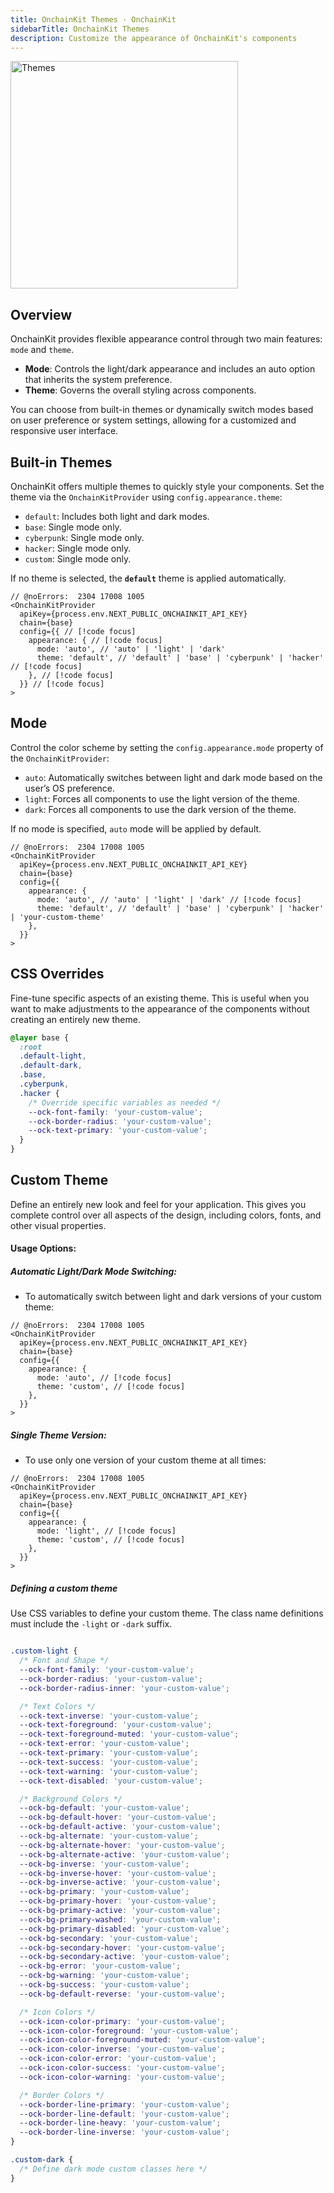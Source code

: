 ```yaml
---
title: OnchainKit Themes · OnchainKit
sidebarTitle: OnchainKit Themes
description: Customize the appearance of OnchainKit's components
---
```


<Frame>
<img alt="Themes"
  src="/images/onchainkit/onchainkit-themes.gif"
  height="364"/>
</Frame>

## Overview

OnchainKit provides flexible appearance control through two main features: `mode` and `theme`.

- **Mode**: Controls the light/dark appearance and includes an auto option that inherits the system preference.
- **Theme**: Governs the overall styling across components.

You can choose from built-in themes or dynamically switch modes based on user preference or system settings, allowing for a customized and responsive user interface.

## Built-in Themes

OnchainKit offers multiple themes to quickly style your components. Set the theme via the `OnchainKitProvider` using `config.appearance.theme`:

- `default`: Includes both light and dark modes.
- `base`: Single mode only.
- `cyberpunk`: Single mode only.
- `hacker`: Single mode only.
- `custom`: Single mode only.

If no theme is selected, the **`default`** theme is applied automatically.

```tsx
// @noErrors:  2304 17008 1005
<OnchainKitProvider
  apiKey={process.env.NEXT_PUBLIC_ONCHAINKIT_API_KEY}
  chain={base}
  config={{ // [!code focus]
    appearance: { // [!code focus]
      mode: 'auto', // 'auto' | 'light' | 'dark'
      theme: 'default', // 'default' | 'base' | 'cyberpunk' | 'hacker' // [!code focus]
    }, // [!code focus]
  }} // [!code focus]
>
```

## Mode

Control the color scheme by setting the `config.appearance.mode` property of the `OnchainKitProvider`:

- `auto`: Automatically switches between light and dark mode based on the user’s OS preference.
- `light`: Forces all components to use the light version of the theme.
- `dark`: Forces all components to use the dark version of the theme.

If no mode is specified, `auto` mode will be applied by default.

```tsx
// @noErrors:  2304 17008 1005
<OnchainKitProvider
  apiKey={process.env.NEXT_PUBLIC_ONCHAINKIT_API_KEY}
  chain={base}
  config={{
    appearance: {
      mode: 'auto', // 'auto' | 'light' | 'dark' // [!code focus]
      theme: 'default', // 'default' | 'base' | 'cyberpunk' | 'hacker' | 'your-custom-theme'
    },
  }}
>
```

## CSS Overrides

Fine-tune specific aspects of an existing theme.
This is useful when you want to make adjustments to the appearance of the components without creating an entirely new theme.

```css
@layer base {
  :root
  .default-light,
  .default-dark,
  .base,
  .cyberpunk,
  .hacker {
    /* Override specific variables as needed */
    --ock-font-family: 'your-custom-value';
    --ock-border-radius: 'your-custom-value';
    --ock-text-primary: 'your-custom-value';
  }
}
```

## Custom Theme

Define an entirely new look and feel for your application.
This gives you complete control over all aspects of the design, including colors, fonts, and other visual properties.

#### Usage Options:

##### Automatic Light/Dark Mode Switching:

- To automatically switch between light and dark versions of your custom theme:

```tsx
// @noErrors:  2304 17008 1005
<OnchainKitProvider
  apiKey={process.env.NEXT_PUBLIC_ONCHAINKIT_API_KEY}
  chain={base}
  config={{
    appearance: {
      mode: 'auto', // [!code focus]
      theme: 'custom', // [!code focus]
    },
  }}
>
```

##### Single Theme Version:

- To use only one version of your custom theme at all times:

```tsx
// @noErrors:  2304 17008 1005
<OnchainKitProvider
  apiKey={process.env.NEXT_PUBLIC_ONCHAINKIT_API_KEY}
  chain={base}
  config={{
    appearance: {
      mode: 'light', // [!code focus]
      theme: 'custom', // [!code focus]
    },
  }}
>
```

##### Defining a custom theme

Use CSS variables to define your custom theme.
The class name definitions must include the `-light` or `-dark` suffix.

```css

.custom-light {
  /* Font and Shape */
  --ock-font-family: 'your-custom-value';
  --ock-border-radius: 'your-custom-value';
  --ock-border-radius-inner: 'your-custom-value';

  /* Text Colors */
  --ock-text-inverse: 'your-custom-value';
  --ock-text-foreground: 'your-custom-value';
  --ock-text-foreground-muted: 'your-custom-value';
  --ock-text-error: 'your-custom-value';
  --ock-text-primary: 'your-custom-value';
  --ock-text-success: 'your-custom-value';
  --ock-text-warning: 'your-custom-value';
  --ock-text-disabled: 'your-custom-value';

  /* Background Colors */
  --ock-bg-default: 'your-custom-value';
  --ock-bg-default-hover: 'your-custom-value';
  --ock-bg-default-active: 'your-custom-value';
  --ock-bg-alternate: 'your-custom-value';
  --ock-bg-alternate-hover: 'your-custom-value';
  --ock-bg-alternate-active: 'your-custom-value';
  --ock-bg-inverse: 'your-custom-value';
  --ock-bg-inverse-hover: 'your-custom-value';
  --ock-bg-inverse-active: 'your-custom-value';
  --ock-bg-primary: 'your-custom-value';
  --ock-bg-primary-hover: 'your-custom-value';
  --ock-bg-primary-active: 'your-custom-value';
  --ock-bg-primary-washed: 'your-custom-value';
  --ock-bg-primary-disabled: 'your-custom-value';
  --ock-bg-secondary: 'your-custom-value';
  --ock-bg-secondary-hover: 'your-custom-value';
  --ock-bg-secondary-active: 'your-custom-value';
  --ock-bg-error: 'your-custom-value';
  --ock-bg-warning: 'your-custom-value';
  --ock-bg-success: 'your-custom-value';
  --ock-bg-default-reverse: 'your-custom-value';

  /* Icon Colors */
  --ock-icon-color-primary: 'your-custom-value';
  --ock-icon-color-foreground: 'your-custom-value';
  --ock-icon-color-foreground-muted: 'your-custom-value';
  --ock-icon-color-inverse: 'your-custom-value';
  --ock-icon-color-error: 'your-custom-value';
  --ock-icon-color-success: 'your-custom-value';
  --ock-icon-color-warning: 'your-custom-value';

  /* Border Colors */
  --ock-border-line-primary: 'your-custom-value';
  --ock-border-line-default: 'your-custom-value';
  --ock-border-line-heavy: 'your-custom-value';
  --ock-border-line-inverse: 'your-custom-value';
}

.custom-dark {
  /* Define dark mode custom classes here */
}

```
